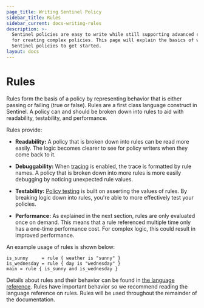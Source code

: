 ```yaml
---
page_title: Writing Sentinel Policy
sidebar_title: Rules
sidebar_current: docs-writing-rules
description: >-
  Sentinel policies are easy to write while still supporting advanced constructs
  for creating complex policies. This page will explain the basics of writing
  Sentinel policies to get started.
layout: docs
---
```


# Rules

Rules form the basis of a policy by representing behavior that is either
passing or failing (true or false). Rules are a first class language construct
in Sentinel. A policy can and should be broken down into rules to aid with
readability, testability, and performance.

Rules provide:

- **Readability:** A policy that is broken down into rules can be read
  more easily. The logic becomes clearer to see for policy writers when
  they come back to it.

- **Debuggability:** When [tracing](/sentinel/writing/tracing) is enabled,
  the trace is formatted by rule names. A policy that is broken down into
  more rules is more easily debugging by noticing unexpected rule values.

- **Testability:** [Policy testing](/sentinel/writing/testing) is
  built on asserting the values of rules. By breaking logic down into
  rules, you're able to more effectively test your policies.

- **Performance:** As explained in the next section, rules are only
  evaluated once on demand. This means that a rule referenced multiple
  time only has a one-time performance cost. For complex logic, this
  could result in improved performance.

An example usage of rules is shown below:

```sentinel
is_sunny     = rule { weather is "sunny" }
is_wednesday = rule { day is "wednesday" }
main = rule { is_sunny and is_wednesday }
```

Details about rules and their behavior can be found in
[the language reference](/sentinel/language/rules). Rules have important
behavior so we recommend reading the language reference on rules.
Rules will be used throughout the remainder of the documentation.
